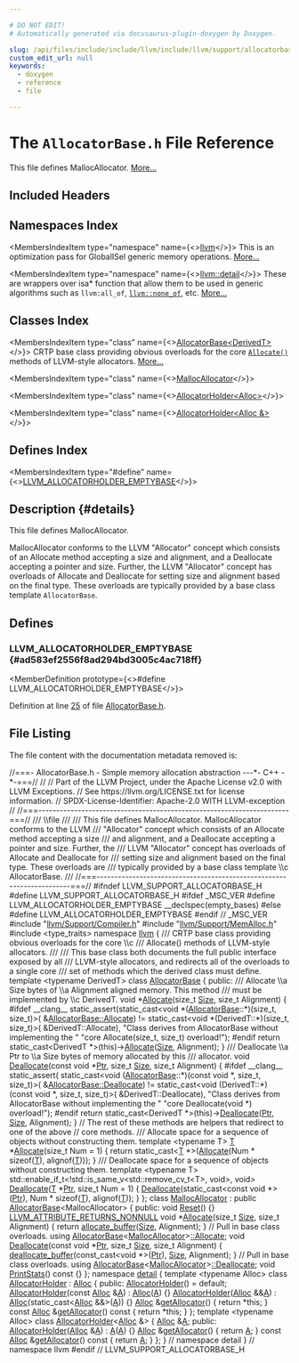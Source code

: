 ```yaml
---

# DO NOT EDIT!
# Automatically generated via docusaurus-plugin-doxygen by Doxygen.

slug: /api/files/include/include/llvm/include/llvm/support/allocatorbase-h
custom_edit_url: null
keywords:
  - doxygen
  - reference
  - file

---
```





# The `AllocatorBase.h` File Reference

<DoxygenPage pluginConfig={pluginConfig}>

This file defines MallocAllocator. <a href="#details">More...</a>

## Included Headers

<IncludesList>
<IncludesListItem
  filePath="llvm/Support/Compiler.h"
  permalink="/docs/api/files/include/include/llvm/include/llvm/support/compiler-h"
  isLocal="true" />
<IncludesListItem
  filePath="llvm/Support/MemAlloc.h"
  permalink="/docs/api/files/include/include/llvm/include/llvm/support/memalloc-h"
  isLocal="true" />
<IncludesListItem
  filePath="type_traits"
  permalink=""
  isLocal="false" />
</IncludesList>

## Namespaces Index

<MembersIndex>

<MembersIndexItem
  type="namespace"
  name={<><a href="/docs/api/namespaces/llvm">llvm</a></>}>
This is an optimization pass for GlobalISel generic memory operations. <a href="/docs/api/namespaces/llvm/#details">More...</a>
</MembersIndexItem>

<MembersIndexItem
  type="namespace"
  name={<><a href="/docs/api/namespaces/llvm/detail">llvm::detail</a></>}>
These are wrappers over isa&#42; function that allow them to be used in generic algorithms such as <code>llvm:all&#95;of</code>, <code><a href="/docs/api/namespaces/llvm/#a7dc3069afa2ce5ea62ac2eb183e51c00">llvm::none&#95;of</a></code>, etc. <a href="/docs/api/namespaces/llvm/detail/#details">More...</a>
</MembersIndexItem>

</MembersIndex>

## Classes Index

<MembersIndex>

<MembersIndexItem
  type="class"
  name={<><a href="/docs/api/classes/llvm/allocatorbase">AllocatorBase&lt;DerivedT&gt;</a></>}>
CRTP base class providing obvious overloads for the core <code><a href="/docs/api/classes/llvm/allocatorbase/#a3bfc5b8ce6ce70645e6f4662af9eef50">Allocate()</a></code> methods of LLVM-style allocators. <a href="/docs/api/classes/llvm/allocatorbase/#details">More...</a>
</MembersIndexItem>

<MembersIndexItem
  type="class"
  name={<><a href="/docs/api/classes/llvm/mallocallocator">MallocAllocator</a></>}>
</MembersIndexItem>

<MembersIndexItem
  type="class"
  name={<><a href="/docs/api/classes/llvm/detail/allocatorholder">AllocatorHolder&lt;Alloc&gt;</a></>}>
</MembersIndexItem>

<MembersIndexItem
  type="class"
  name={<><a href="/docs/api/classes/llvm/detail/allocatorholder-1271148041a0f9837f1dfaefe67a52ce">AllocatorHolder&lt;Alloc &amp;&gt;</a></>}>
</MembersIndexItem>

</MembersIndex>

## Defines Index

<MembersIndex>

<MembersIndexItem
  type="#define"
  name={<><a href="#ad583ef2556f8ad294bd3005c4ac718ff">LLVM&#95;ALLOCATORHOLDER&#95;EMPTYBASE</a></>}>
</MembersIndexItem>

</MembersIndex>

## Description {#details}

This file defines MallocAllocator.

MallocAllocator conforms to the LLVM &quot;Allocator&quot; concept which consists of an Allocate method accepting a size and alignment, and a Deallocate accepting a pointer and size. Further, the LLVM &quot;Allocator&quot; concept has overloads of Allocate and Deallocate for setting size and alignment based on the final type. These overloads are typically provided by a base class template <code>AllocatorBase</code>.

<SectionDefinition>

## Defines

### LLVM&#95;ALLOCATORHOLDER&#95;EMPTYBASE {#ad583ef2556f8ad294bd3005c4ac718ff}

<MemberDefinition
  prototype={<>#define LLVM&#95;ALLOCATORHOLDER&#95;EMPTYBASE</>}>

Definition at line <a href="#l00025">25</a> of file <a href="/docs/api/files/include/include/llvm/include/llvm/support/allocatorbase-h">AllocatorBase.h</a>.
</MemberDefinition>

</SectionDefinition>

## File Listing

The file content with the documentation metadata removed is:

<ProgramListing>

<Link id="l00001" /><CodeLine lineNumber="1"><span class="doxyHighlightComment">//===- AllocatorBase.h - Simple memory allocation abstraction ---&#42;- C++ -&#42;-===//</span></CodeLine>
<Link id="l00002" /><CodeLine lineNumber="2"><span class="doxyHighlightComment">//</span></CodeLine>
<Link id="l00003" /><CodeLine lineNumber="3"><span class="doxyHighlightComment">// Part of the LLVM Project, under the Apache License v2.0 with LLVM Exceptions.</span></CodeLine>
<Link id="l00004" /><CodeLine lineNumber="4"><span class="doxyHighlightComment">// See https://llvm.org/LICENSE.txt for license information.</span></CodeLine>
<Link id="l00005" /><CodeLine lineNumber="5"><span class="doxyHighlightComment">// SPDX-License-Identifier: Apache-2.0 WITH LLVM-exception</span></CodeLine>
<Link id="l00006" /><CodeLine lineNumber="6"><span class="doxyHighlightComment">//</span></CodeLine>
<Link id="l00007" /><CodeLine lineNumber="7"><span class="doxyHighlightComment">//===----------------------------------------------------------------------===//</span></CodeLine>
<Link id="l00008" /><CodeLine lineNumber="8"><span class="doxyHighlightComment">/// \\file</span></CodeLine>
<Link id="l00009" /><CodeLine lineNumber="9"><span class="doxyHighlightComment">///</span></CodeLine>
<Link id="l00010" /><CodeLine lineNumber="10"><span class="doxyHighlightComment">/// This file defines MallocAllocator. MallocAllocator conforms to the LLVM</span></CodeLine>
<Link id="l00011" /><CodeLine lineNumber="11"><span class="doxyHighlightComment">/// &quot;Allocator&quot; concept which consists of an Allocate method accepting a size</span></CodeLine>
<Link id="l00012" /><CodeLine lineNumber="12"><span class="doxyHighlightComment">/// and alignment, and a Deallocate accepting a pointer and size. Further, the</span></CodeLine>
<Link id="l00013" /><CodeLine lineNumber="13"><span class="doxyHighlightComment">/// LLVM &quot;Allocator&quot; concept has overloads of Allocate and Deallocate for</span></CodeLine>
<Link id="l00014" /><CodeLine lineNumber="14"><span class="doxyHighlightComment">/// setting size and alignment based on the final type. These overloads are</span></CodeLine>
<Link id="l00015" /><CodeLine lineNumber="15"><span class="doxyHighlightComment">/// typically provided by a base class template \\c AllocatorBase.</span></CodeLine>
<Link id="l00016" /><CodeLine lineNumber="16"><span class="doxyHighlightComment">///</span></CodeLine>
<Link id="l00017" /><CodeLine lineNumber="17"><span class="doxyHighlightComment">//===----------------------------------------------------------------------===//</span></CodeLine>
<Link id="l00018" /><CodeLine lineNumber="18"></CodeLine>
<Link id="l00019" /><CodeLine lineNumber="19"><span class="doxyHighlightPreprocessor">#ifndef LLVM&#95;SUPPORT&#95;ALLOCATORBASE&#95;H</span></CodeLine>
<Link id="l00020" /><CodeLine lineNumber="20"><span class="doxyHighlightPreprocessor">#define LLVM&#95;SUPPORT&#95;ALLOCATORBASE&#95;H</span></CodeLine>
<Link id="l00021" /><CodeLine lineNumber="21"></CodeLine>
<Link id="l00022" /><CodeLine lineNumber="22"><span class="doxyHighlightPreprocessor">#ifdef &#95;MSC&#95;VER</span></CodeLine>
<Link id="l00023" /><CodeLine lineNumber="23"><span class="doxyHighlightPreprocessor">#define LLVM&#95;ALLOCATORHOLDER&#95;EMPTYBASE &#95;&#95;declspec(empty&#95;bases)</span></CodeLine>
<Link id="l00024" /><CodeLine lineNumber="24"><span class="doxyHighlightPreprocessor">#else</span></CodeLine>
<Link id="l00025" /><CodeLine lineNumber="25" lineLink="#ad583ef2556f8ad294bd3005c4ac718ff"><span class="doxyHighlightPreprocessor">#define LLVM&#95;ALLOCATORHOLDER&#95;EMPTYBASE</span></CodeLine>
<Link id="l00026" /><CodeLine lineNumber="26"><span class="doxyHighlightPreprocessor">#endif </span><span class="doxyHighlightComment">// &#95;MSC&#95;VER</span></CodeLine>
<Link id="l00027" /><CodeLine lineNumber="27"></CodeLine>
<Link id="l00028" /><CodeLine lineNumber="28"><span class="doxyHighlightPreprocessor">#include &quot;<a href="/docs/api/files/include/include/llvm/include/llvm/support/compiler-h">llvm/Support/Compiler.h</a>&quot;</span></CodeLine>
<Link id="l00029" /><CodeLine lineNumber="29"><span class="doxyHighlightPreprocessor">#include &quot;<a href="/docs/api/files/include/include/llvm/include/llvm/support/memalloc-h">llvm/Support/MemAlloc.h</a>&quot;</span></CodeLine>
<Link id="l00030" /><CodeLine lineNumber="30"><span class="doxyHighlightPreprocessor">#include &lt;type&#95;traits&gt;</span></CodeLine>
<Link id="l00031" /><CodeLine lineNumber="31"></CodeLine>
<Link id="l00032" /><CodeLine lineNumber="32"><span class="doxyHighlightKeyword">namespace </span><span class="doxyHighlight"><a href="/docs/api/namespaces/llvm">llvm</a> &#123;</span></CodeLine>
<Link id="l00033" /><CodeLine lineNumber="33"></CodeLine>
<Link id="l00034" /><CodeLine lineNumber="34"><span class="doxyHighlightComment">/// CRTP base class providing obvious overloads for the core \\c</span></CodeLine>
<Link id="l00035" /><CodeLine lineNumber="35"><span class="doxyHighlightComment">/// Allocate() methods of LLVM-style allocators.</span></CodeLine>
<Link id="l00036" /><CodeLine lineNumber="36"><span class="doxyHighlightComment">///</span></CodeLine>
<Link id="l00037" /><CodeLine lineNumber="37"><span class="doxyHighlightComment">/// This base class both documents the full public interface exposed by all</span></CodeLine>
<Link id="l00038" /><CodeLine lineNumber="38"><span class="doxyHighlightComment">/// LLVM-style allocators, and redirects all of the overloads to a single core</span></CodeLine>
<Link id="l00039" /><CodeLine lineNumber="39"><span class="doxyHighlightComment">/// set of methods which the derived class must define.</span></CodeLine>
<Link id="l00040" /><CodeLine lineNumber="40" lineLink="/docs/api/classes/llvm/allocatorbase"><span class="doxyHighlightKeyword">template</span><span class="doxyHighlight"> &lt;</span><span class="doxyHighlightKeyword">typename</span><span class="doxyHighlight"> DerivedT&gt; </span><span class="doxyHighlightKeyword">class </span><span class="doxyHighlight"><a href="/docs/api/classes/llvm/allocatorbase">AllocatorBase</a> &#123;</span></CodeLine>
<Link id="l00041" /><CodeLine lineNumber="41"><span class="doxyHighlightKeyword">public</span><span class="doxyHighlight">:</span></CodeLine>
<Link id="l00042" /><CodeLine lineNumber="42"><span class="doxyHighlightComment">  /// Allocate \\a Size bytes of \\a Alignment aligned memory. This method</span></CodeLine>
<Link id="l00043" /><CodeLine lineNumber="43"><span class="doxyHighlightComment">  /// must be implemented by \\c DerivedT.</span></CodeLine>
<Link id="l00044" /><CodeLine lineNumber="44" lineLink="/docs/api/classes/llvm/allocatorbase/#a3bfc5b8ce6ce70645e6f4662af9eef50"><span class="doxyHighlight">  </span><span class="doxyHighlightKeywordType">void</span><span class="doxyHighlight"> &#42;<a href="/docs/api/classes/llvm/allocatorbase/#a3bfc5b8ce6ce70645e6f4662af9eef50">Allocate</a>(</span><span class="doxyHighlightKeywordType">size&#95;t</span><span class="doxyHighlight"> <a href="/docs/api/files/lib/lib/analysis/inlineorder-cpp/#a7ee6f0cb51c3b9056199e9a0001fe8c3a6f6cb72d544962fa333e2e34ce64f719">Size</a>, </span><span class="doxyHighlightKeywordType">size&#95;t</span><span class="doxyHighlight"> Alignment) &#123;</span></CodeLine>
<Link id="l00045" /><CodeLine lineNumber="45"><span class="doxyHighlightPreprocessor">#ifdef &#95;&#95;clang&#95;&#95;</span></CodeLine>
<Link id="l00046" /><CodeLine lineNumber="46"><span class="doxyHighlight">    </span><span class="doxyHighlightKeyword">static&#95;assert</span><span class="doxyHighlight">(</span><span class="doxyHighlightKeyword">static&#95;cast&lt;</span><span class="doxyHighlightKeywordType">void</span><span class="doxyHighlight"> &#42;(<a href="/docs/api/classes/llvm/allocatorbase">AllocatorBase</a>::&#42;)(</span><span class="doxyHighlightKeywordType">size&#95;t</span><span class="doxyHighlight">, </span><span class="doxyHighlightKeywordType">size&#95;t</span><span class="doxyHighlight">)</span><span class="doxyHighlightKeyword">&gt;</span><span class="doxyHighlight">(</span></CodeLine>
<Link id="l00047" /><CodeLine lineNumber="47"><span class="doxyHighlight">                      &amp;<a href="/docs/api/classes/llvm/allocatorbase/#a3bfc5b8ce6ce70645e6f4662af9eef50">AllocatorBase::Allocate</a>) !=</span></CodeLine>
<Link id="l00048" /><CodeLine lineNumber="48"><span class="doxyHighlight">                      </span><span class="doxyHighlightKeyword">static&#95;cast&lt;</span><span class="doxyHighlightKeywordType">void</span><span class="doxyHighlight"> &#42;(DerivedT::&#42;)(</span><span class="doxyHighlightKeywordType">size&#95;t</span><span class="doxyHighlight">, </span><span class="doxyHighlightKeywordType">size&#95;t</span><span class="doxyHighlight">)</span><span class="doxyHighlightKeyword">&gt;</span><span class="doxyHighlight">(</span></CodeLine>
<Link id="l00049" /><CodeLine lineNumber="49"><span class="doxyHighlight">                          &amp;DerivedT::Allocate),</span></CodeLine>
<Link id="l00050" /><CodeLine lineNumber="50"><span class="doxyHighlight">                  </span><span class="doxyHighlightStringLiteral">&quot;Class derives from AllocatorBase without implementing the &quot;</span></CodeLine>
<Link id="l00051" /><CodeLine lineNumber="51"><span class="doxyHighlight">                  </span><span class="doxyHighlightStringLiteral">&quot;core Allocate(size&#95;t, size&#95;t) overload!&quot;</span><span class="doxyHighlight">);</span></CodeLine>
<Link id="l00052" /><CodeLine lineNumber="52"><span class="doxyHighlightPreprocessor">#endif</span></CodeLine>
<Link id="l00053" /><CodeLine lineNumber="53"><span class="doxyHighlight">    </span><span class="doxyHighlightKeywordFlow">return</span><span class="doxyHighlight"> </span><span class="doxyHighlightKeyword">static&#95;cast&lt;</span><span class="doxyHighlight">DerivedT &#42;</span><span class="doxyHighlightKeyword">&gt;</span><span class="doxyHighlight">(</span><span class="doxyHighlightKeyword">this</span><span class="doxyHighlight">)-&gt;<a href="/docs/api/classes/llvm/allocatorbase/#a3bfc5b8ce6ce70645e6f4662af9eef50">Allocate</a>(<a href="/docs/api/files/lib/lib/analysis/inlineorder-cpp/#a7ee6f0cb51c3b9056199e9a0001fe8c3a6f6cb72d544962fa333e2e34ce64f719">Size</a>, Alignment);</span></CodeLine>
<Link id="l00054" /><CodeLine lineNumber="54"><span class="doxyHighlight">  &#125;</span></CodeLine>
<Link id="l00055" /><CodeLine lineNumber="55"></CodeLine>
<Link id="l00056" /><CodeLine lineNumber="56"><span class="doxyHighlightComment">  /// Deallocate \\a Ptr to \\a Size bytes of memory allocated by this</span></CodeLine>
<Link id="l00057" /><CodeLine lineNumber="57"><span class="doxyHighlightComment">  /// allocator.</span></CodeLine>
<Link id="l00058" /><CodeLine lineNumber="58" lineLink="/docs/api/classes/llvm/allocatorbase/#a6cbd5349a066f9e36c0386d2bbcb1fa6"><span class="doxyHighlight">  </span><span class="doxyHighlightKeywordType">void</span><span class="doxyHighlight"> <a href="/docs/api/classes/llvm/allocatorbase/#a6cbd5349a066f9e36c0386d2bbcb1fa6">Deallocate</a>(</span><span class="doxyHighlightKeyword">const</span><span class="doxyHighlight"> </span><span class="doxyHighlightKeywordType">void</span><span class="doxyHighlight"> &#42;<a href="/docs/api/files/lib/lib/analysis/targetlibraryinfo-cpp/#aca185e6d0e9f423dbb24440206454872a11dbf501abf829b3ab7049c2d3a8a053">Ptr</a>, </span><span class="doxyHighlightKeywordType">size&#95;t</span><span class="doxyHighlight"> <a href="/docs/api/files/lib/lib/analysis/inlineorder-cpp/#a7ee6f0cb51c3b9056199e9a0001fe8c3a6f6cb72d544962fa333e2e34ce64f719">Size</a>, </span><span class="doxyHighlightKeywordType">size&#95;t</span><span class="doxyHighlight"> Alignment) &#123;</span></CodeLine>
<Link id="l00059" /><CodeLine lineNumber="59"><span class="doxyHighlightPreprocessor">#ifdef &#95;&#95;clang&#95;&#95;</span></CodeLine>
<Link id="l00060" /><CodeLine lineNumber="60"><span class="doxyHighlight">    </span><span class="doxyHighlightKeyword">static&#95;assert</span><span class="doxyHighlight">(</span></CodeLine>
<Link id="l00061" /><CodeLine lineNumber="61"><span class="doxyHighlight">        </span><span class="doxyHighlightKeyword">static&#95;cast&lt;</span><span class="doxyHighlightKeywordType">void</span><span class="doxyHighlight"> (<a href="/docs/api/classes/llvm/allocatorbase">AllocatorBase</a>::&#42;)(</span><span class="doxyHighlightKeyword">const </span><span class="doxyHighlightKeywordType">void</span><span class="doxyHighlight"> &#42;, </span><span class="doxyHighlightKeywordType">size&#95;t</span><span class="doxyHighlight">, </span><span class="doxyHighlightKeywordType">size&#95;t</span><span class="doxyHighlight">)</span><span class="doxyHighlightKeyword">&gt;</span><span class="doxyHighlight">(</span></CodeLine>
<Link id="l00062" /><CodeLine lineNumber="62"><span class="doxyHighlight">            &amp;<a href="/docs/api/classes/llvm/allocatorbase/#a6cbd5349a066f9e36c0386d2bbcb1fa6">AllocatorBase::Deallocate</a>) !=</span></CodeLine>
<Link id="l00063" /><CodeLine lineNumber="63"><span class="doxyHighlight">            </span><span class="doxyHighlightKeyword">static&#95;cast&lt;</span><span class="doxyHighlightKeywordType">void</span><span class="doxyHighlight"> (DerivedT::&#42;)(</span><span class="doxyHighlightKeyword">const </span><span class="doxyHighlightKeywordType">void</span><span class="doxyHighlight"> &#42;, </span><span class="doxyHighlightKeywordType">size&#95;t</span><span class="doxyHighlight">, </span><span class="doxyHighlightKeywordType">size&#95;t</span><span class="doxyHighlight">)</span><span class="doxyHighlightKeyword">&gt;</span><span class="doxyHighlight">(</span></CodeLine>
<Link id="l00064" /><CodeLine lineNumber="64"><span class="doxyHighlight">                &amp;DerivedT::Deallocate),</span></CodeLine>
<Link id="l00065" /><CodeLine lineNumber="65"><span class="doxyHighlight">        </span><span class="doxyHighlightStringLiteral">&quot;Class derives from AllocatorBase without implementing the &quot;</span></CodeLine>
<Link id="l00066" /><CodeLine lineNumber="66"><span class="doxyHighlight">        </span><span class="doxyHighlightStringLiteral">&quot;core Deallocate(void &#42;) overload!&quot;</span><span class="doxyHighlight">);</span></CodeLine>
<Link id="l00067" /><CodeLine lineNumber="67"><span class="doxyHighlightPreprocessor">#endif</span></CodeLine>
<Link id="l00068" /><CodeLine lineNumber="68"><span class="doxyHighlight">    </span><span class="doxyHighlightKeywordFlow">return</span><span class="doxyHighlight"> </span><span class="doxyHighlightKeyword">static&#95;cast&lt;</span><span class="doxyHighlight">DerivedT &#42;</span><span class="doxyHighlightKeyword">&gt;</span><span class="doxyHighlight">(</span><span class="doxyHighlightKeyword">this</span><span class="doxyHighlight">)-&gt;<a href="/docs/api/classes/llvm/allocatorbase/#a6cbd5349a066f9e36c0386d2bbcb1fa6">Deallocate</a>(<a href="/docs/api/files/lib/lib/analysis/targetlibraryinfo-cpp/#aca185e6d0e9f423dbb24440206454872a11dbf501abf829b3ab7049c2d3a8a053">Ptr</a>, <a href="/docs/api/files/lib/lib/analysis/inlineorder-cpp/#a7ee6f0cb51c3b9056199e9a0001fe8c3a6f6cb72d544962fa333e2e34ce64f719">Size</a>, Alignment);</span></CodeLine>
<Link id="l00069" /><CodeLine lineNumber="69"><span class="doxyHighlight">  &#125;</span></CodeLine>
<Link id="l00070" /><CodeLine lineNumber="70"></CodeLine>
<Link id="l00071" /><CodeLine lineNumber="71"><span class="doxyHighlight">  </span><span class="doxyHighlightComment">// The rest of these methods are helpers that redirect to one of the above</span></CodeLine>
<Link id="l00072" /><CodeLine lineNumber="72"><span class="doxyHighlight">  </span><span class="doxyHighlightComment">// core methods.</span></CodeLine>
<Link id="l00073" /><CodeLine lineNumber="73"></CodeLine>
<Link id="l00074" /><CodeLine lineNumber="74"><span class="doxyHighlightComment">  /// Allocate space for a sequence of objects without constructing them.</span></CodeLine>
<Link id="l00075" /><CodeLine lineNumber="75" lineLink="/docs/api/classes/llvm/allocatorbase/#a4fc98cdad23c7a21cad8b05412cd3252"><span class="doxyHighlight">  </span><span class="doxyHighlightKeyword">template</span><span class="doxyHighlight"> &lt;</span><span class="doxyHighlightKeyword">typename</span><span class="doxyHighlight"> T&gt; <a href="/docs/api/files/lib/lib/target/lib/target/mips/mips16isellowering-cpp/#a0acb682b8260ab1c60b918599864e2e5">T</a> &#42;<a href="/docs/api/classes/llvm/allocatorbase/#a4fc98cdad23c7a21cad8b05412cd3252">Allocate</a>(</span><span class="doxyHighlightKeywordType">size&#95;t</span><span class="doxyHighlight"> Num = 1) &#123;</span></CodeLine>
<Link id="l00076" /><CodeLine lineNumber="76"><span class="doxyHighlight">    </span><span class="doxyHighlightKeywordFlow">return</span><span class="doxyHighlight"> </span><span class="doxyHighlightKeyword">static&#95;cast&lt;</span><span class="doxyHighlight"><a href="/docs/api/files/lib/lib/target/lib/target/mips/mips16isellowering-cpp/#a0acb682b8260ab1c60b918599864e2e5">T</a> &#42;</span><span class="doxyHighlightKeyword">&gt;</span><span class="doxyHighlight">(<a href="/docs/api/classes/llvm/allocatorbase/#a3bfc5b8ce6ce70645e6f4662af9eef50">Allocate</a>(Num &#42; </span><span class="doxyHighlightKeyword">sizeof</span><span class="doxyHighlight">(<a href="/docs/api/files/lib/lib/target/lib/target/mips/mips16isellowering-cpp/#a0acb682b8260ab1c60b918599864e2e5">T</a>), </span><span class="doxyHighlightKeyword">alignof</span><span class="doxyHighlight">(<a href="/docs/api/files/lib/lib/target/lib/target/mips/mips16isellowering-cpp/#a0acb682b8260ab1c60b918599864e2e5">T</a>)));</span></CodeLine>
<Link id="l00077" /><CodeLine lineNumber="77"><span class="doxyHighlight">  &#125;</span></CodeLine>
<Link id="l00078" /><CodeLine lineNumber="78"></CodeLine>
<Link id="l00079" /><CodeLine lineNumber="79"><span class="doxyHighlightComment">  /// Deallocate space for a sequence of objects without constructing them.</span></CodeLine>
<Link id="l00080" /><CodeLine lineNumber="80"><span class="doxyHighlight">  </span><span class="doxyHighlightKeyword">template</span><span class="doxyHighlight"> &lt;</span><span class="doxyHighlightKeyword">typename</span><span class="doxyHighlight"> T&gt;</span></CodeLine>
<Link id="l00081" /><CodeLine lineNumber="81"><span class="doxyHighlight">  std::enable&#95;if&#95;t&lt;!std::is&#95;same&#95;v&lt;std::remove&#95;cv&#95;t&lt;T&gt;, </span><span class="doxyHighlightKeywordType">void</span><span class="doxyHighlight">&gt;, </span><span class="doxyHighlightKeywordType">void</span><span class="doxyHighlight">&gt;</span></CodeLine>
<Link id="l00082" /><CodeLine lineNumber="82" lineLink="/docs/api/classes/llvm/allocatorbase/#a7ecd03ef46d3780034e848fbe26ae78f"><span class="doxyHighlight">  <a href="/docs/api/classes/llvm/allocatorbase/#a7ecd03ef46d3780034e848fbe26ae78f">Deallocate</a>(<a href="/docs/api/files/lib/lib/target/lib/target/mips/mips16isellowering-cpp/#a0acb682b8260ab1c60b918599864e2e5">T</a> &#42;<a href="/docs/api/files/lib/lib/analysis/targetlibraryinfo-cpp/#aca185e6d0e9f423dbb24440206454872a11dbf501abf829b3ab7049c2d3a8a053">Ptr</a>, </span><span class="doxyHighlightKeywordType">size&#95;t</span><span class="doxyHighlight"> Num = 1) &#123;</span></CodeLine>
<Link id="l00083" /><CodeLine lineNumber="83"><span class="doxyHighlight">    <a href="/docs/api/classes/llvm/allocatorbase/#a6cbd5349a066f9e36c0386d2bbcb1fa6">Deallocate</a>(</span><span class="doxyHighlightKeyword">static&#95;cast&lt;</span><span class="doxyHighlightKeyword">const </span><span class="doxyHighlightKeywordType">void</span><span class="doxyHighlight"> &#42;</span><span class="doxyHighlightKeyword">&gt;</span><span class="doxyHighlight">(<a href="/docs/api/files/lib/lib/analysis/targetlibraryinfo-cpp/#aca185e6d0e9f423dbb24440206454872a11dbf501abf829b3ab7049c2d3a8a053">Ptr</a>), Num &#42; </span><span class="doxyHighlightKeyword">sizeof</span><span class="doxyHighlight">(<a href="/docs/api/files/lib/lib/target/lib/target/mips/mips16isellowering-cpp/#a0acb682b8260ab1c60b918599864e2e5">T</a>), </span><span class="doxyHighlightKeyword">alignof</span><span class="doxyHighlight">(<a href="/docs/api/files/lib/lib/target/lib/target/mips/mips16isellowering-cpp/#a0acb682b8260ab1c60b918599864e2e5">T</a>));</span></CodeLine>
<Link id="l00084" /><CodeLine lineNumber="84"><span class="doxyHighlight">  &#125;</span></CodeLine>
<Link id="l00085" /><CodeLine lineNumber="85"><span class="doxyHighlight">&#125;;</span></CodeLine>
<Link id="l00086" /><CodeLine lineNumber="86"></CodeLine>
<Link id="l00087" /><CodeLine lineNumber="87" lineLink="/docs/api/classes/llvm/mallocallocator"><span class="doxyHighlightKeyword">class </span><span class="doxyHighlight"><a href="/docs/api/classes/llvm/mallocallocator">MallocAllocator</a> : </span><span class="doxyHighlightKeyword">public</span><span class="doxyHighlight"> <a href="/docs/api/classes/llvm/allocatorbase">AllocatorBase</a>&lt;MallocAllocator&gt; &#123;</span></CodeLine>
<Link id="l00088" /><CodeLine lineNumber="88"><span class="doxyHighlightKeyword">public</span><span class="doxyHighlight">:</span></CodeLine>
<Link id="l00089" /><CodeLine lineNumber="89" lineLink="/docs/api/classes/llvm/mallocallocator/#a5c62e914acb3a8a285c3d5ea03b518cf"><span class="doxyHighlight">  </span><span class="doxyHighlightKeywordType">void</span><span class="doxyHighlight"> <a href="/docs/api/classes/llvm/mallocallocator/#a5c62e914acb3a8a285c3d5ea03b518cf">Reset</a>() &#123;&#125;</span></CodeLine>
<Link id="l00090" /><CodeLine lineNumber="90"></CodeLine>
<Link id="l00091" /><CodeLine lineNumber="91" lineLink="/docs/api/classes/llvm/mallocallocator/#a46b47c18f94aa81e5205a7c67ff7daea"><span class="doxyHighlight">  <a href="/docs/api/files/include/include/llvm/include/llvm/support/compiler-h/#acbae7c06e77fa64145cca176963b6863">LLVM&#95;ATTRIBUTE&#95;RETURNS&#95;NONNULL</a> </span><span class="doxyHighlightKeywordType">void</span><span class="doxyHighlight"> &#42;<a href="/docs/api/classes/llvm/mallocallocator/#a46b47c18f94aa81e5205a7c67ff7daea">Allocate</a>(</span><span class="doxyHighlightKeywordType">size&#95;t</span><span class="doxyHighlight"> <a href="/docs/api/files/lib/lib/analysis/inlineorder-cpp/#a7ee6f0cb51c3b9056199e9a0001fe8c3a6f6cb72d544962fa333e2e34ce64f719">Size</a>, </span><span class="doxyHighlightKeywordType">size&#95;t</span><span class="doxyHighlight"> Alignment) &#123;</span></CodeLine>
<Link id="l00092" /><CodeLine lineNumber="92"><span class="doxyHighlight">    </span><span class="doxyHighlightKeywordFlow">return</span><span class="doxyHighlight"> <a href="/docs/api/namespaces/llvm/#a69fae8413f8fd4cea02237fe8b0c00ed">allocate&#95;buffer</a>(<a href="/docs/api/files/lib/lib/analysis/inlineorder-cpp/#a7ee6f0cb51c3b9056199e9a0001fe8c3a6f6cb72d544962fa333e2e34ce64f719">Size</a>, Alignment);</span></CodeLine>
<Link id="l00093" /><CodeLine lineNumber="93"><span class="doxyHighlight">  &#125;</span></CodeLine>
<Link id="l00094" /><CodeLine lineNumber="94"></CodeLine>
<Link id="l00095" /><CodeLine lineNumber="95"><span class="doxyHighlight">  </span><span class="doxyHighlightComment">// Pull in base class overloads.</span></CodeLine>
<Link id="l00096" /><CodeLine lineNumber="96"><span class="doxyHighlight">  </span><span class="doxyHighlightKeyword">using </span><span class="doxyHighlight"><a href="/docs/api/classes/llvm/allocatorbase">AllocatorBase</a>&lt;<a href="/docs/api/classes/llvm/mallocallocator">MallocAllocator</a>&gt;<a href="/docs/api/classes/llvm/mallocallocator/#a46b47c18f94aa81e5205a7c67ff7daea">::Allocate</a>;</span></CodeLine>
<Link id="l00097" /><CodeLine lineNumber="97"></CodeLine>
<Link id="l00098" /><CodeLine lineNumber="98" lineLink="/docs/api/classes/llvm/mallocallocator/#a316b42c804c3a01653f10215a3ead601"><span class="doxyHighlight">  </span><span class="doxyHighlightKeywordType">void</span><span class="doxyHighlight"> <a href="/docs/api/classes/llvm/mallocallocator/#a316b42c804c3a01653f10215a3ead601">Deallocate</a>(</span><span class="doxyHighlightKeyword">const</span><span class="doxyHighlight"> </span><span class="doxyHighlightKeywordType">void</span><span class="doxyHighlight"> &#42;<a href="/docs/api/files/lib/lib/analysis/targetlibraryinfo-cpp/#aca185e6d0e9f423dbb24440206454872a11dbf501abf829b3ab7049c2d3a8a053">Ptr</a>, </span><span class="doxyHighlightKeywordType">size&#95;t</span><span class="doxyHighlight"> <a href="/docs/api/files/lib/lib/analysis/inlineorder-cpp/#a7ee6f0cb51c3b9056199e9a0001fe8c3a6f6cb72d544962fa333e2e34ce64f719">Size</a>, </span><span class="doxyHighlightKeywordType">size&#95;t</span><span class="doxyHighlight"> Alignment) &#123;</span></CodeLine>
<Link id="l00099" /><CodeLine lineNumber="99"><span class="doxyHighlight">    <a href="/docs/api/namespaces/llvm/#a6dd1aab3f9fa498fd6196a06fadbd984">deallocate&#95;buffer</a>(</span><span class="doxyHighlightKeyword">const&#95;cast&lt;</span><span class="doxyHighlightKeywordType">void</span><span class="doxyHighlight"> &#42;</span><span class="doxyHighlightKeyword">&gt;</span><span class="doxyHighlight">(<a href="/docs/api/files/lib/lib/analysis/targetlibraryinfo-cpp/#aca185e6d0e9f423dbb24440206454872a11dbf501abf829b3ab7049c2d3a8a053">Ptr</a>), <a href="/docs/api/files/lib/lib/analysis/inlineorder-cpp/#a7ee6f0cb51c3b9056199e9a0001fe8c3a6f6cb72d544962fa333e2e34ce64f719">Size</a>, Alignment);</span></CodeLine>
<Link id="l00100" /><CodeLine lineNumber="100"><span class="doxyHighlight">  &#125;</span></CodeLine>
<Link id="l00101" /><CodeLine lineNumber="101"></CodeLine>
<Link id="l00102" /><CodeLine lineNumber="102"><span class="doxyHighlight">  </span><span class="doxyHighlightComment">// Pull in base class overloads.</span></CodeLine>
<Link id="l00103" /><CodeLine lineNumber="103"><span class="doxyHighlight">  </span><span class="doxyHighlightKeyword">using </span><span class="doxyHighlight"><a href="/docs/api/classes/llvm/allocatorbase">AllocatorBase</a>&lt;<a href="/docs/api/classes/llvm/mallocallocator">MallocAllocator</a>&gt;<a href="/docs/api/classes/llvm/mallocallocator/#a316b42c804c3a01653f10215a3ead601">::Deallocate</a>;</span></CodeLine>
<Link id="l00104" /><CodeLine lineNumber="104"></CodeLine>
<Link id="l00105" /><CodeLine lineNumber="105" lineLink="/docs/api/classes/llvm/mallocallocator/#ad9495b56c941e69a7186bf36d36f0326"><span class="doxyHighlight">  </span><span class="doxyHighlightKeywordType">void</span><span class="doxyHighlight"> <a href="/docs/api/classes/llvm/mallocallocator/#ad9495b56c941e69a7186bf36d36f0326">PrintStats</a>()</span><span class="doxyHighlightKeyword"> const </span><span class="doxyHighlight">&#123;&#125;</span></CodeLine>
<Link id="l00106" /><CodeLine lineNumber="106"><span class="doxyHighlight">&#125;;</span></CodeLine>
<Link id="l00107" /><CodeLine lineNumber="107"></CodeLine>
<Link id="l00108" /><CodeLine lineNumber="108"><span class="doxyHighlightKeyword">namespace </span><span class="doxyHighlight"><a href="/docs/api/namespaces/detail">detail</a> &#123;</span></CodeLine>
<Link id="l00109" /><CodeLine lineNumber="109"></CodeLine>
<Link id="l00110" /><CodeLine lineNumber="110" lineLink="/docs/api/classes/llvm/detail/allocatorholder"><span class="doxyHighlightKeyword">template</span><span class="doxyHighlight"> &lt;</span><span class="doxyHighlightKeyword">typename</span><span class="doxyHighlight"> Alloc&gt; </span><span class="doxyHighlightKeyword">class </span><span class="doxyHighlight"><a href="/docs/api/classes/llvm/detail/allocatorholder/#acd8ecd57c9ff58aadb42fb94d8c8ca0d">AllocatorHolder</a> : <a href="/docs/api/namespaces/llvm/#a264176188c0aadccd3ca5b6929b5a2e1aea571dc00aef155a16d4e7e1861e1682">Alloc</a> &#123;</span></CodeLine>
<Link id="l00111" /><CodeLine lineNumber="111"><span class="doxyHighlightKeyword">public</span><span class="doxyHighlight">:</span></CodeLine>
<Link id="l00112" /><CodeLine lineNumber="112" lineLink="/docs/api/classes/llvm/detail/allocatorholder/#acd8ecd57c9ff58aadb42fb94d8c8ca0d"><span class="doxyHighlight">  <a href="/docs/api/classes/llvm/detail/allocatorholder/#acd8ecd57c9ff58aadb42fb94d8c8ca0d">AllocatorHolder</a>() = </span><span class="doxyHighlightKeywordFlow">default</span><span class="doxyHighlight">;</span></CodeLine>
<Link id="l00113" /><CodeLine lineNumber="113" lineLink="/docs/api/classes/llvm/detail/allocatorholder/#a7a2ae979af753dd0c6adaad11cb72f1f"><span class="doxyHighlight">  <a href="/docs/api/classes/llvm/detail/allocatorholder/#a7a2ae979af753dd0c6adaad11cb72f1f">AllocatorHolder</a>(</span><span class="doxyHighlightKeyword">const</span><span class="doxyHighlight"> <a href="/docs/api/namespaces/llvm/#a264176188c0aadccd3ca5b6929b5a2e1aea571dc00aef155a16d4e7e1861e1682">Alloc</a> &amp;<a href="/docs/api/files/lib/lib/ir/builtingcs-cpp/#a2e38c85003a042421cde1647632d0b72">A</a>) : <a href="/docs/api/namespaces/llvm/#a264176188c0aadccd3ca5b6929b5a2e1aea571dc00aef155a16d4e7e1861e1682">Alloc</a>(<a href="/docs/api/files/lib/lib/ir/builtingcs-cpp/#a2e38c85003a042421cde1647632d0b72">A</a>) &#123;&#125;</span></CodeLine>
<Link id="l00114" /><CodeLine lineNumber="114" lineLink="/docs/api/classes/llvm/detail/allocatorholder/#a029c27becd071fa0dee031060f74c0ca"><span class="doxyHighlight">  <a href="/docs/api/classes/llvm/detail/allocatorholder/#a029c27becd071fa0dee031060f74c0ca">AllocatorHolder</a>(<a href="/docs/api/namespaces/llvm/#a264176188c0aadccd3ca5b6929b5a2e1aea571dc00aef155a16d4e7e1861e1682">Alloc</a> &amp;&amp;<a href="/docs/api/files/lib/lib/ir/builtingcs-cpp/#a2e38c85003a042421cde1647632d0b72">A</a>) : <a href="/docs/api/namespaces/llvm/#a264176188c0aadccd3ca5b6929b5a2e1aea571dc00aef155a16d4e7e1861e1682">Alloc</a>(static&#95;cast&lt;<a href="/docs/api/namespaces/llvm/#a264176188c0aadccd3ca5b6929b5a2e1aea571dc00aef155a16d4e7e1861e1682">Alloc</a> &amp;&amp;&gt;(<a href="/docs/api/files/lib/lib/ir/builtingcs-cpp/#a2e38c85003a042421cde1647632d0b72">A</a>)) &#123;&#125;</span></CodeLine>
<Link id="l00115" /><CodeLine lineNumber="115" lineLink="/docs/api/classes/llvm/detail/allocatorholder/#a3a804e12cb489b6d3d462de0f4455c08"><span class="doxyHighlight">  <a href="/docs/api/namespaces/llvm/#a264176188c0aadccd3ca5b6929b5a2e1aea571dc00aef155a16d4e7e1861e1682">Alloc</a> &amp;<a href="/docs/api/classes/llvm/detail/allocatorholder/#a3a804e12cb489b6d3d462de0f4455c08">getAllocator</a>() &#123; </span><span class="doxyHighlightKeywordFlow">return</span><span class="doxyHighlight"> &#42;</span><span class="doxyHighlightKeyword">this</span><span class="doxyHighlight">; &#125;</span></CodeLine>
<Link id="l00116" /><CodeLine lineNumber="116" lineLink="/docs/api/classes/llvm/detail/allocatorholder/#a61bc39dba331538de6def4bca79af86a"><span class="doxyHighlight">  </span><span class="doxyHighlightKeyword">const</span><span class="doxyHighlight"> <a href="/docs/api/namespaces/llvm/#a264176188c0aadccd3ca5b6929b5a2e1aea571dc00aef155a16d4e7e1861e1682">Alloc</a> &amp;<a href="/docs/api/classes/llvm/detail/allocatorholder/#a61bc39dba331538de6def4bca79af86a">getAllocator</a>()</span><span class="doxyHighlightKeyword"> const </span><span class="doxyHighlight">&#123; </span><span class="doxyHighlightKeywordFlow">return</span><span class="doxyHighlight"> &#42;</span><span class="doxyHighlightKeyword">this</span><span class="doxyHighlight">; &#125;</span></CodeLine>
<Link id="l00117" /><CodeLine lineNumber="117"><span class="doxyHighlight">&#125;;</span></CodeLine>
<Link id="l00118" /><CodeLine lineNumber="118"></CodeLine>
<Link id="l00119" /><CodeLine lineNumber="119" lineLink="/docs/api/classes/llvm/detail/allocatorholder-1271148041a0f9837f1dfaefe67a52ce"><span class="doxyHighlightKeyword">template</span><span class="doxyHighlight"> &lt;</span><span class="doxyHighlightKeyword">typename</span><span class="doxyHighlight"> Alloc&gt; </span><span class="doxyHighlightKeyword">class </span><span class="doxyHighlight"><a href="/docs/api/classes/llvm/detail/allocatorholder-1271148041a0f9837f1dfaefe67a52ce/#aab09fb133803da90a1f352aa1ebeefa0">AllocatorHolder</a>&lt;<a href="/docs/api/namespaces/llvm/#a264176188c0aadccd3ca5b6929b5a2e1aea571dc00aef155a16d4e7e1861e1682">Alloc</a> &amp;&gt; &#123;</span></CodeLine>
<Link id="l00120" /><CodeLine lineNumber="120"><span class="doxyHighlight">  <a href="/docs/api/namespaces/llvm/#a264176188c0aadccd3ca5b6929b5a2e1aea571dc00aef155a16d4e7e1861e1682">Alloc</a> &amp;<a href="/docs/api/files/lib/lib/ir/builtingcs-cpp/#a2e38c85003a042421cde1647632d0b72">A</a>;</span></CodeLine>
<Link id="l00121" /><CodeLine lineNumber="121"></CodeLine>
<Link id="l00122" /><CodeLine lineNumber="122"><span class="doxyHighlightKeyword">public</span><span class="doxyHighlight">:</span></CodeLine>
<Link id="l00123" /><CodeLine lineNumber="123" lineLink="/docs/api/classes/llvm/detail/allocatorholder-1271148041a0f9837f1dfaefe67a52ce/#aab09fb133803da90a1f352aa1ebeefa0"><span class="doxyHighlight">  <a href="/docs/api/classes/llvm/detail/allocatorholder-1271148041a0f9837f1dfaefe67a52ce/#aab09fb133803da90a1f352aa1ebeefa0">AllocatorHolder</a>(<a href="/docs/api/namespaces/llvm/#a264176188c0aadccd3ca5b6929b5a2e1aea571dc00aef155a16d4e7e1861e1682">Alloc</a> &amp;<a href="/docs/api/files/lib/lib/ir/builtingcs-cpp/#a2e38c85003a042421cde1647632d0b72">A</a>) : <a href="/docs/api/files/lib/lib/ir/builtingcs-cpp/#a2e38c85003a042421cde1647632d0b72">A</a>(<a href="/docs/api/files/lib/lib/ir/builtingcs-cpp/#a2e38c85003a042421cde1647632d0b72">A</a>) &#123;&#125;</span></CodeLine>
<Link id="l00124" /><CodeLine lineNumber="124" lineLink="/docs/api/classes/llvm/detail/allocatorholder-1271148041a0f9837f1dfaefe67a52ce/#a2e276af320b55ebf8a1291d1392d4066"><span class="doxyHighlight">  <a href="/docs/api/namespaces/llvm/#a264176188c0aadccd3ca5b6929b5a2e1aea571dc00aef155a16d4e7e1861e1682">Alloc</a> &amp;<a href="/docs/api/classes/llvm/detail/allocatorholder-1271148041a0f9837f1dfaefe67a52ce/#a2e276af320b55ebf8a1291d1392d4066">getAllocator</a>() &#123; </span><span class="doxyHighlightKeywordFlow">return</span><span class="doxyHighlight"> <a href="/docs/api/files/lib/lib/ir/builtingcs-cpp/#a2e38c85003a042421cde1647632d0b72">A</a>; &#125;</span></CodeLine>
<Link id="l00125" /><CodeLine lineNumber="125" lineLink="/docs/api/classes/llvm/detail/allocatorholder-1271148041a0f9837f1dfaefe67a52ce/#aace4ae95b937914f4bf26049aca562fc"><span class="doxyHighlight">  </span><span class="doxyHighlightKeyword">const</span><span class="doxyHighlight"> <a href="/docs/api/namespaces/llvm/#a264176188c0aadccd3ca5b6929b5a2e1aea571dc00aef155a16d4e7e1861e1682">Alloc</a> &amp;<a href="/docs/api/classes/llvm/detail/allocatorholder-1271148041a0f9837f1dfaefe67a52ce/#aace4ae95b937914f4bf26049aca562fc">getAllocator</a>()</span><span class="doxyHighlightKeyword"> const </span><span class="doxyHighlight">&#123; </span><span class="doxyHighlightKeywordFlow">return</span><span class="doxyHighlight"> <a href="/docs/api/files/lib/lib/ir/builtingcs-cpp/#a2e38c85003a042421cde1647632d0b72">A</a>; &#125;</span></CodeLine>
<Link id="l00126" /><CodeLine lineNumber="126"><span class="doxyHighlight">&#125;;</span></CodeLine>
<Link id="l00127" /><CodeLine lineNumber="127"></CodeLine>
<Link id="l00128" /><CodeLine lineNumber="128"><span class="doxyHighlight">&#125; </span><span class="doxyHighlightComment">// namespace detail</span></CodeLine>
<Link id="l00129" /><CodeLine lineNumber="129"></CodeLine>
<Link id="l00130" /><CodeLine lineNumber="130"><span class="doxyHighlight">&#125; </span><span class="doxyHighlightComment">// namespace llvm</span></CodeLine>
<Link id="l00131" /><CodeLine lineNumber="131"></CodeLine>
<Link id="l00132" /><CodeLine lineNumber="132"><span class="doxyHighlightPreprocessor">#endif </span><span class="doxyHighlightComment">// LLVM&#95;SUPPORT&#95;ALLOCATORBASE&#95;H</span></CodeLine>

</ProgramListing>


</DoxygenPage>
